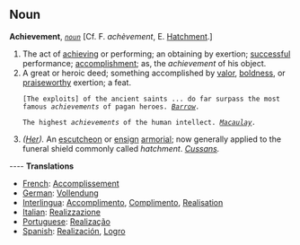 ==Noun==

'''Achievement''', ''<code>[[noun (part of speech)|noun]]</code>'' [Cf. F. ''ach&egrave;vement'', E. [[Hatchment]].]

<ol>
<li>The act of [[achieving]] or performing; an obtaining by exertion; [[successful]] performance; [[accomplishment]]; as, the ''achievement'' of his object.

<li> A great or heroic deed; something accomplished by [[valor]], [[boldness]], or [[praiseworthy]] exertion; a feat.

<code>[The exploits] of the ancient saints ... do far surpass the most famous ''achievements'' of pagan heroes. ''[[Barrow (source)|Barrow]].''</code>

<code>The highest ''achievements'' of the human intellect. ''[[Macaulay (source)|Macaulay]].''</code>

<li> ''([[Her (subject)|Her]]).'' An [[escutcheon]] or [[ensign]] [[armorial]]; now generally applied to the funeral shield commonly called ''hatchment''. ''[[Cussans (source)|Cussans]].''
</ol>

---- 
'''Translations''' 
* [[French]]: [[Accomplissement]] 
* [[German]]: [[Vollendung]] 
* [[Interlingua]]: [[Accomplimento]], [[Complimento]], [[Realisation]] 
* [[Italian]]: [[Realizzazione]] 
* [[Portuguese]]: [[Realização]] 
* [[Spanish]]: [[Realización]], [[Logro]]